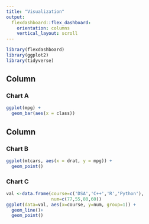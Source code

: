 ```yaml
---
title: "Visualization"
output: 
  flexdashboard::flex_dashboard:
    orientation: columns
    vertical_layout: scroll
---
```


```r
library(flexdashboard)
library(ggplot2)
library(tidyverse)
```

Column {data-width=650}
-----------------------------------------------------------------------

### Chart A

```r
ggplot(mpg) +
  geom_bar(aes(x = class))

```

Column {data-width=350}
-----------------------------------------------------------------------

### Chart B

```r
ggplot(mtcars, aes(x = drat, y = mpg)) +
  geom_point()
```

### Chart C

```r
val <-data.frame(course=c('DSA','C++','R','Python'),
                 num=c(77,55,80,60))
ggplot(data=val, aes(x=course, y=num, group=1)) +
  geom_line()+
  geom_point()

```

